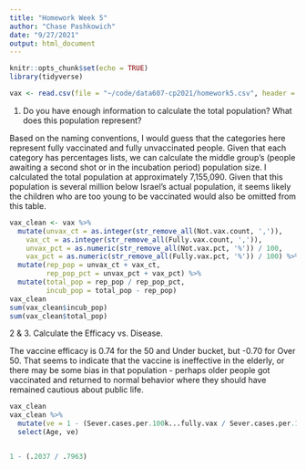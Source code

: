 ```yaml
---
title: "Homework Week 5"
author: "Chase Pashkowich"
date: "9/27/2021"
output: html_document
---
```


```r
knitr::opts_chunk$set(echo = TRUE)
library(tidyverse)
```


```r
vax <- read.csv(file = "~/code/data607-cp2021/homework5.csv", header = TRUE)

```
1. Do you have enough information to calculate the total population? What does this population represent?

Based on the naming conventions, I would guess that the categories here represent fully vaccinated and fully unvaccinated people. Given that each category has percentages lists, we can calculate the middle group's (people awaiting a second shot or in the incubation period) population size. I calculated the total population at approximately 7,155,090. Given that this population is several million below Israel's actual population, it seems likely the children who are too young to be vaccinated would also be omitted from this table.

```r

vax_clean <- vax %>%
  mutate(unvax_ct = as.integer(str_remove_all(Not.vax.count, ',')),
    vax_ct = as.integer(str_remove_all(Fully.vax.count, ',')),
    unvax_pct = as.numeric(str_remove_all(Not.vax.pct, '%')) / 100,
    vax_pct = as.numeric(str_remove_all(Fully.vax.pct, '%')) / 100) %>%
  mutate(rep_pop = unvax_ct + vax_ct,
         rep_pop_pct = unvax_pct + vax_pct) %>%
  mutate(total_pop = rep_pop / rep_pop_pct,
         incub_pop = total_pop - rep_pop)
vax_clean
sum(vax_clean$incub_pop)
sum(vax_clean$total_pop)
```
2 & 3. Calculate the Efficacy vs. Disease.

The vaccine efficacy is 0.74 for the 50 and Under bucket, but -0.70 for Over 50. That seems to indicate that the vaccine is ineffective in the elderly, or there may be some bias in that population - perhaps older people got vaccinated and returned to normal behavior where they should have remained cautious about public life.

```r

vax_clean
vax_clean %>% 
  mutate(ve = 1 - (Sever.cases.per.100k...fully.vax / Sever.cases.per.100k...not.vax)) %>%
  select(Age, ve)


1 - (.2037 / .7963)
```

